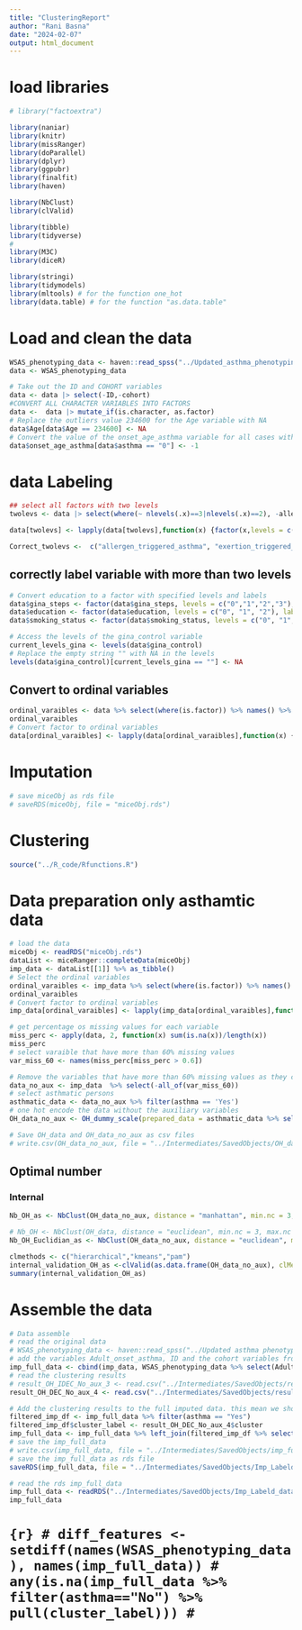 ```yaml
---
title: "ClusteringReport"
author: "Rani Basna"
date: "2024-02-07"
output: html_document
---
```


# load libraries 


```r
# library("factoextra")

library(naniar)
library(knitr)
library(missRanger)
library(doParallel)
library(dplyr)
library(ggpubr)
library(finalfit)
library(haven)

library(NbClust)
library(clValid)

library(tibble)
library(tidyverse)
#
library(M3C)
library(diceR)

library(stringi)
library(tidymodels)
library(mltools) # for the function one_hot
library(data.table) # for the function "as.data.table"
```
# Load and clean the data

```r
WSAS_phenotyping_data <- haven::read_spss("../Updated_asthma_phenotyping_files/WSAS_phenotyping_data.sav")
data <- WSAS_phenotyping_data

# Take out the ID and COHORT variables 
data <- data |> select(-ID,-cohort)
#CONVERT ALL CHARACTER VARIABLES INTO FACTORS 
data <-  data |> mutate_if(is.character, as.factor)
# Replace the outliers value 234600 for the Age variable with NA
data$Age[data$Age == 234600] <- NA
# Convert the value of the onset_age_asthma variable for all cases with asthma is 'No' to -1 using tidy approach 
data$onset_age_asthma[data$asthma == "0"] <- -1
```

# data Labeling

```r
## select all factors with two levels 
twolevs <- data |> select(where(~ nlevels(.x)==3|nlevels(.x)==2), -allergen_triggered_asthma,-exertion_triggered_asthma,-infection_triggered_asthma,-irritant_triggered_asthma,-weather_triggered_asthma,-emotion_triggered_asthma) |> names()

data[twolevs] <- lapply(data[twolevs],function(x) {factor(x,levels = c("0","1"),labels = c("No", "Yes"))})  

Correct_twolevs <-  c("allergen_triggered_asthma", "exertion_triggered_asthma", "infection_triggered_asthma", "irritant_triggered_asthma", "weather_triggered_asthma", "emotion_triggered_asthma") 
```


## correctly label variable with more than two levels 

```r
# Convert education to a factor with specified levels and labels
data$gina_steps <- factor(data$gina_steps, levels = c("0","1","2","3"), labels = c("onlys saba or non users", "step 1 or 2","step3","step4 or 5"))
data$education <- factor(data$education, levels = c("0", "1", "2"), labels = c("primary", "secondary", "tertiary"))
data$smoking_status <- factor(data$smoking_status, levels = c("0", "1", "2"), labels = c("never smoker","former smokers","current smoker"))

# Access the levels of the gina_control variable
current_levels_gina <- levels(data$gina_control)
# Replace the empty string "" with NA in the levels
levels(data$gina_control)[current_levels_gina == ""] <- NA
```

##  Convert to ordinal variables


```r
ordinal_varaibles <- data %>% select(where(is.factor)) %>% names() %>% setdiff(c(Correct_twolevs,twolevs))
ordinal_varaibles
# Convert factor to ordinal variables
data[ordinal_varaibles] <- lapply(data[ordinal_varaibles],function(x) {factor(x,ordered = TRUE)})
```

# Imputation

<!-- # ```{r} -->
<!-- # #For imputaion exclude data on ID variable  -->
<!-- # # data <- data |> select(-ID(),- Adult_onset_asthma) -->
<!-- # data <- data |> select(- Adult_onset_asthma) -->
<!-- # library(doParallel) -->
<!-- # cl <- makeCluster(2) -->
<!-- # registerDoParallel(cl) -->
<!-- #  -->
<!-- # # install.packages("miceRanger") -->
<!-- # library(miceRanger) -->
<!-- #   seqTime <- system.time( -->
<!-- #   miceObj <- miceRanger( -->
<!-- #      data -->
<!-- #     , m=5 -->
<!-- #     , returnModels = TRUE -->
<!-- #     , verbose=FALSE -->
<!-- #   ) -->
<!-- # ) -->
<!-- # miceObj -->
<!-- # ``` -->


```r
# save miceObj as rds file
# saveRDS(miceObj, file = "miceObj.rds")
```

# Clustering


```r
source("../R_code/Rfunctions.R")
```

# Data preparation only asthamtic data

```r
# load the data
miceObj <- readRDS("miceObj.rds")
dataList <- miceRanger::completeData(miceObj)
imp_data <- dataList[[1]] %>% as_tibble()
# Select the ordinal variables
ordinal_varaibles <- imp_data %>% select(where(is.factor)) %>% names() %>% setdiff(c(Correct_twolevs,twolevs))
ordinal_varaibles
# Convert factor to ordinal variables
imp_data[ordinal_varaibles] <- lapply(imp_data[ordinal_varaibles],function(x) {factor(x,ordered = TRUE)})
```


```r
# get percentage os missing values for each variable
miss_perc <- apply(data, 2, function(x) sum(is.na(x))/length(x))
miss_perc
# select varaible that have more than 60% missing values 
var_miss_60 <- names(miss_perc[miss_perc > 0.6])
```


```r
# Remove the variables that have more than 60% missing values as they considered auxiliary variables
data_no_aux <- imp_data  %>% select(-all_of(var_miss_60))
# select asthmatic persons
asthmatic_data <- data_no_aux %>% filter(asthma == 'Yes')
# one hot encode the data without the auxiliary variables
OH_data_no_aux <- OH_dummy_scale(prepared_data = asthmatic_data %>% select(- asthma))

# Save OH_data and OH_data_no_aux as csv files
# write.csv(OH_data_no_aux, file = "../Intermediates/SavedObjects/OH_data_no_aux_as.csv")
```

## Optimal number 

### Internal 
```r
Nb_OH_as <- NbClust(OH_data_no_aux, distance = "manhattan", min.nc = 3, max.nc = 8, method = "kmeans")
```


```r
# Nb_OH <- NbClust(OH_data, distance = "euclidean", min.nc = 3, max.nc = 8, method = "kmeans")
Nb_OH_Euclidian_as <- NbClust(OH_data_no_aux, distance = "euclidean", min.nc = 3, max.nc = 8, method = "kmeans")
```

```r
clmethods <- c("hierarchical","kmeans","pam")
internal_validation_OH_as <-clValid(as.data.frame(OH_data_no_aux), clMethods = clmethods, nClust = 3:8, validation = 'internal', maxitems = 2000, method = 'ward')
summary(internal_validation_OH_as)
```


# Assemble the data

```r
# Data assemble
# read the original data
# WSAS_phenotyping_data <- haven::read_spss("../Updated asthma phenotyping files/WSAS_phenotyping_data.sav")
# add the variables Adult_onset_asthma, ID and the cohort variables from the WSAS_phenotyping_data to the imputed data as columns 
imp_full_data <- cbind(imp_data, WSAS_phenotyping_data %>% select(Adult_onset_asthma, ID, cohort))
# read the clustering results
# result_OH_IDEC_No_aux_3 <- read.csv("../Intermediates/SavedObjects/result_as_FcIDEC_clusters_3.csv")
result_OH_DEC_No_aux_4 <- read.csv("../Intermediates/SavedObjects/result_as_HPDEC_clusters_4.csv")

# Add the clustering results to the full imputed data. this mean we should add the cluster column in the result_OH_IDEC_No_aux_3 data frame to the imp_full_data. Note that the clustering is done on only asthmatic patients so we need to have NA the raw is for non-asthmatic patient i.e when asthma == "NO" we should have NA
filtered_imp_df <- imp_full_data %>% filter(asthma == "Yes")
filtered_imp_df$cluster_label <- result_OH_DEC_No_aux_4$cluster 
imp_full_data <- imp_full_data %>% left_join(filtered_imp_df %>% select(ID, cluster_label), by = "ID")
# save the imp_full_data
# write.csv(imp_full_data, file = "../Intermediates/SavedObjects/imp_full_data.csv")
# save the imp_full_data as rds file
saveRDS(imp_full_data, file = "../Intermediates/SavedObjects/Imp_Labeld_data_full.rds")
```

```r
# read the rds imp_full_data
imp_full_data <- readRDS("../Intermediates/SavedObjects/Imp_Labeld_data_full.rds")
imp_full_data
```

# ```{r}
# diff_features <- setdiff(names(WSAS_phenotyping_data), names(imp_full_data))
# any(is.na(imp_full_data %>% filter(asthma=="No") %>% pull(cluster_label)))
# ```


